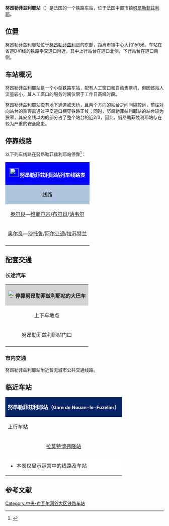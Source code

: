 {{Infobox station
| name          =[[File:Sncf-logo.svg|32x32px]]努昂勒菲兹利耶站<br>Gare de Nouan-le-Fuzelier
| type          = [[法国铁路|法国铁路]]
| image = File:Nouan-le-Fuzelier IMG 0519.JPG
|image_caption = 
| address       = {{FRA}}[[卢瓦-谢尔省|卢瓦-谢尔省]][[努昂勒菲兹利耶|努昂勒菲兹利耶]]
| latd          = 47
| latm          = 32
| lats          = 02
| latNS         = N
| longd         = 2
| longm         = 02
| longs         = 00
| longEW        = E
| operator = [[File:Sncf-logo.svg|32x32px]]
| coordinates_display = yes
| iso_region    = FR
| line          = 
* [[奥尔良－蒙托邦铁路|奥尔良－蒙托邦铁路]]（POLT的一部分）
| platform      = 2侧式站台 
| tracks        = 2
| elevation = 125米
| opened        = 1847年7月20日
| rebuilt =
| status = 使用中
| closed        = 
| passengers= 约4万人次<ref>{{Cite web|url=https://ressources.data.sncf.com/explore/dataset/frequentation-gares/?sort=voyageurs_2014&q=nouan|title=Fréquentation en gares|accessdate=2016-11-13|author=SNCF|date=|language=法语|publisher=SNCF Open Data|archive-date=2016-11-13|archive-url=https://web.archive.org/web/20161113122234/https://ressources.data.sncf.com/explore/dataset/frequentation-gares/?sort=voyageurs_2014&q=nouan|dead-url=no}}</ref>
| pass_year= 2015年
| station_type = 客运车站
| connections = 
* 卢瓦-谢尔省城际客运
| route_map =
| map_locator   = 
| note =
}}

'''努昂勒菲兹利耶站'''（{{lang-fr|Gare de Nouan-le-Fuzelier}}）是法国的一个铁路车站，位于法国中部市镇[[努昂勒菲兹利耶|努昂勒菲兹利耶]]。

==位置==

努昂勒菲兹利耶站位于[[努昂勒菲兹利耶|努昂勒菲兹利耶]]的东部，距离市镇中心大约150米。车站在省道D41线的铁路平交道口附近，其中上行站台在道口北侧，下行站台在道口南侧。

==车站概况==

努昂勒菲兹利耶站是一个小型铁路车站，配有人工窗口和自动售票机，但因该站人流量较小，其人工窗口的服务时间仅限于工作日高峰时段。

努昂勒菲兹利耶站没有地下通道或天桥，且两个方向的站台之间间隔较远，前往对向站台的乘客需通过平交道口横穿铁路正线；同时，努昂勒菲兹利耶站的站台较为狭窄，其安全线以内的部分占了整个站台的近2/3，因此，努昂勒菲兹利耶站存在较为严重的安全隐患。

== 停靠线路 ==

{{动态列表|最后更新时间：2016年4月30日。本章节内容仅供参考，不排除临时性的变更。欢迎修正和补充}}

以下列车线路在努昂勒菲兹利耶站停靠<ref>{{Cite web|url=http://www.ter.sncf.com/centre-val-de-loire/gares/87543157/Nouan-le-Fuzelier/pratique|title=努昂勒菲兹利耶站实用信息|accessdate=2016-04-30|author=SNCF|date=|language=法语|publisher=TER Centre-Val-de-Loire|archive-date=2021-09-04|archive-url=https://web.archive.org/web/20210904075718/https://www.ter.sncf.com/centre-val-de-loire/gares/87543157/Nouan-le-Fuzelier/pratique|dead-url=no}}</ref>：

{| class="wikitable mw-collapsible" 
|colspan="5" style="background:#0000FF" align="center" |[[File:Sncf-logo.svg|28x28px]] <font color=#FFFFFF>'''努昂勒菲兹利耶站列车线路表'''</font>
|-
!style="background:#B0C4DE"| 线路
!style="background:#B0C4DE"|车种
!style="background:#B0C4DE"|上一站
!style="background:#B0C4DE"|下一站
!style="background:#B0C4DE"|大致运行频率{{noteTag|name=noteA}}
|-
|[[奥尔良站|奥尔良]]—[[维耶尔宗站|维耶尔宗]]/[[布尔日站|布尔日]]/[[讷韦尔站|讷韦尔]]
| rowspan="2" align="center" |[[File:Logo_TER.svg|37x37px]]
|[[拉莫特博弗隆站|拉莫特博弗隆]]
|[[萨勒布里站|萨勒布里]]
|每天1~2趟
|-
|[[奥尔良站|奥尔良]]—[[沙托鲁站|沙托鲁]]/[[克勒兹河畔阿尔让通站|阿尔让通]]/[[拉苏特兰站|拉苏特兰]]
|[[拉莫特博弗隆站|拉莫特博弗隆]]
|[[萨勒布里站|萨勒布里]]
|每天4趟左右
|-
|colspan="5" style="background:#FFFFFF"|{{noteFoot|1=
{{noteTag|name=noteA|1=在本栏中，往返1次为"1趟"；除特别标明外，其数据仅工作日有效，周末及节假日列车数量可能会减少}}
}}
|}
==配套交通==
===长途汽车===

{| class="wikitable mw-collapsible" 
|colspan="3" align="center" style="background:#D3D3D3" |[[File:BSicon_BUS.svg|24x24px]]'''停靠努昂勒菲兹利耶站的大巴车'''
|-
!align="center" |上下车地点
!align="center" |运营单位
!align="center" |主要目的地{{noteTag|name=noteA}}
|-
| rowspan="2" align="center" |努昂勒菲兹利耶站门口
|align="center" |卢瓦-谢尔省城际客运<br>[https://web.archive.org/web/20160316170214/http://www.route41.fr/fileadmin/route41/Lignes_regulieres/carte-LR.jpg Route 41]
|[[萨勒布里|萨勒布里]]、[[布卢瓦|布卢瓦]]{{noteTag|name=noteC}}
|-
|align="center" |[[SNCF|SNCF]]
|（''当某条铁路线施工或罢工时，SNCF可能会提供途径该线路沿途站点的大巴车''{{noteTag|name=noteB}}）
|-
|colspan="3" style="background:#FFFFFF"|{{noteFoot|1=
{{noteTag|name=noteA|1=本栏不包括可以联程中转前往的目的地}}
{{noteTag|name=noteB|1=其车票可与SNCF的同线路车票通用}}
{{noteTag|name=noteC|1=部分城际客运线路仅周一至五开行}}
}}
|}
===市内交通===
努昂勒菲兹利耶站附近暂无城市公共交通线路。
==临近车站==

{|class="wikitable mw-collapsible" style="margin: 0 auto; text-align:center; width:42em;"
|colspan="3"  style="background:#082567" |<font color=#FFFFFF>'''努昂勒菲兹利耶站（<span style="font-size:11pt;">Gare de Nouan-le-Fuzelier</span>）'''</font>
|-
!上行车站
!线路
!下行车站
|-
|align="center" |[[拉莫特博弗隆站|拉莫特博弗隆站]]
|align="center" |'''[[奥尔良－蒙托邦铁路|奥尔良－蒙托邦铁路]]'''
|align="center" |[[萨勒布里站|萨勒布里站]]
|-
|colspan="3" style="background:#FFFFFF"|
*本表仅显示运营中的线路及车站
|}

== 参考文献 ==
{{Reflist}}

[[Category:中央-卢瓦尔河谷大区铁路车站|Category:中央-卢瓦尔河谷大区铁路车站]]